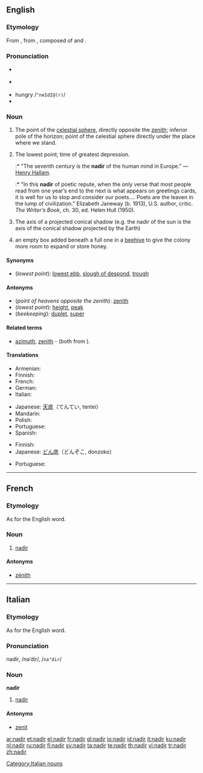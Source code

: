 {{was wotd|2006|September|23}}
{{wikipedia}}
{{also|Nadir}}
==English==

===Etymology===
From {{ML.}} {{term|nadir|lang=la}}, from {{etyl|ar}} {{term|sc=Arab|نظير اسمت|نَظِيرُ السَّمْت|tr=naẓīru as-samt}}, composed of {{term|sc=Arab|سمت|السَمْتُ|tr=as-samt|the zenith}} and
{{term|sc=Arab|نظير|نَظِير|tr=naẓīr|counterpart, corresponding to}}.

===Pronunciation===
* {{a|RP}} {{IPA|/ˈneɪdɪə/}}
* {{a|US}} {{IPA|/ˈneɪdɪr/}}
* hungry /<tt>"neIdI@(r)</tt>/
* {{audio|en-us-nadir.ogg|Audio (US)}}

===Noun===
{{en-noun}}

# The point of the [[celestial sphere]], directly opposite the [[zenith]]; inferior pole of the horizon; point of the celestial sphere directly under the place where we stand.
# {{figuratively}} The lowest point; time of greatest depression.
#:* "The seventh century is the '''nadir''' of the human mind in Europe." &mdash; [[w:Henry Hallam|Henry Hallam]].
#:* "In this '''nadir''' of poetic repute, when the only verse that most people read from one year’s end to the next is what appears on greetings cards, it is well for us to stop and consider our poets.... Poets are the leaven in the lump of civilization." Elizabeth Janeway (b. 1913), U.S. author, critic. ''The Writer’s Book'', ch. 30, ed. Helen Hull (1950).
# {{astronomy}} The axis of a projected conical shadow (e.g. the nadir of the sun is the axis of the conical shadow projected by the Earth)
# {{beekeeping|archaic}} an empty box added beneath a full one in a [[beehive]] to give the colony more room to expand or store honey. <!-- from The Beekeepers Manual, Pg, 24, Henry Taylor 1860 -->

====Synonyms====
* (''lowest point''): [[lowest ebb]], [[slough of despond]], [[trough]]

====Antonyms====
* (''point of heavens opposite the zenith''): [[zenith]]
* (''lowest point''): [[height]], [[peak]]
* (''beekeeping''): [[duplet]], [[super]]

====Related terms====
* [[azimuth]], [[zenith]] - (both from {{term|سمت|السَمْتُ|tr=as-samt|sc=Arab}}).

====Translations====
{{trans-top|point of the sky}}
* Armenian: {{t-|hy|նադիր|tr=nadir|xs=Armenian}}
* Finnish: {{t+|fi|nadiiri}}
* French: {{t+|fr|nadir|m}}
* German: {{t-|de|Nadir|m}}
* Italian: {{t+|it|nadir|m}}
{{trans-mid}}
* Japanese: [[天底]]（てんてい, tentei）
* Mandarin: {{t|cmn|天底|tr=tiāndǐ|sc=Hani}}
* Polish: {{t-|pl|nadir|m}}
* Portuguese: {{t-|pt|nadir|m}}
* Spanish: {{t-|es|nadir|m}}
{{trans-bottom}}

{{trans-top|figuratively the lowest point}}
* Finnish: {{t+|fi|aallonpohja}}
* Japanese: [[どん底]]（どんぞこ, donzoko）
{{trans-mid}}
* Portuguese: {{t-|pt|nadir|m}}
{{trans-bottom}}

{{trans-top|axis of projected conical shadow}}
{{trans-mid}}
{{trans-bottom}}

----

==French==
{{wikipedia|lang=fr}}

===Etymology===
As for the English word.

===Noun===
{{fr-noun|m}}

# {{astronomy|lang=fr}} [[#English|nadir]]

====Antonyms====
* [[zénith]]

----

==Italian==

===Etymology===
As for the English word.

===Pronunciation===
nadìr, /naˈdir/, /<tt>na"dir</tt>/

===Noun===
'''nadir''' {{m}}

# {{astronomy|lang=it}} [[#English|nadir]]

====Antonyms====
* [[zenit]]

[[Category:Italian nouns]]

[[ar:nadir]]
[[et:nadir]]
[[el:nadir]]
[[fr:nadir]]
[[gl:nadir]]
[[io:nadir]]
[[id:nadir]]
[[it:nadir]]
[[ku:nadir]]
[[nl:nadir]]
[[ru:nadir]]
[[fi:nadir]]
[[sv:nadir]]
[[ta:nadir]]
[[te:nadir]]
[[th:nadir]]
[[vi:nadir]]
[[tr:nadir]]
[[zh:nadir]]